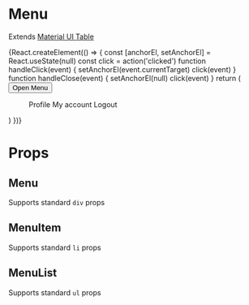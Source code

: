 
<Meta title="components|Menu" component={Menu} />

# Menu

Extends [Material UI Table](https://material-ui.com/components/menus/)

<Preview>
  <Story name="default">
    {React.createElement(() => {
      const [anchorEl, setAnchorEl] = React.useState(null)
      const click = action('clicked')
      function handleClick(event) {
        setAnchorEl(event.currentTarget)
        click(event)
      }
      function handleClose(event) {
        setAnchorEl(null)
        click(event)
      }
      return (
        <div>
          <Button
            aria-controls="simple-menu"
            aria-haspopup="true"
            onClick={handleClick}
          >
            Open Menu
          </Button>
          <Menu
            id="simple-menu"
            anchorEl={anchorEl}
            keepMounted
            open={Boolean(anchorEl)}
            onClose={handleClose}
          >
            <MenuItem onClick={handleClose}>Profile</MenuItem>
            <MenuItem onClick={handleClose}>My account</MenuItem>
            <MenuItem onClick={handleClose}>Logout</MenuItem>
          </Menu>
        </div>
      )
    })}
  </Story>
</Preview>

# Props

## Menu

Supports standard `div` props

<Props of={MenuDocs} />

## MenuItem

Supports standard `li` props

<Props of={MenuItemDocs} />

## MenuList

Supports standard `ul` props

<Props of={MenuListDocs} />
